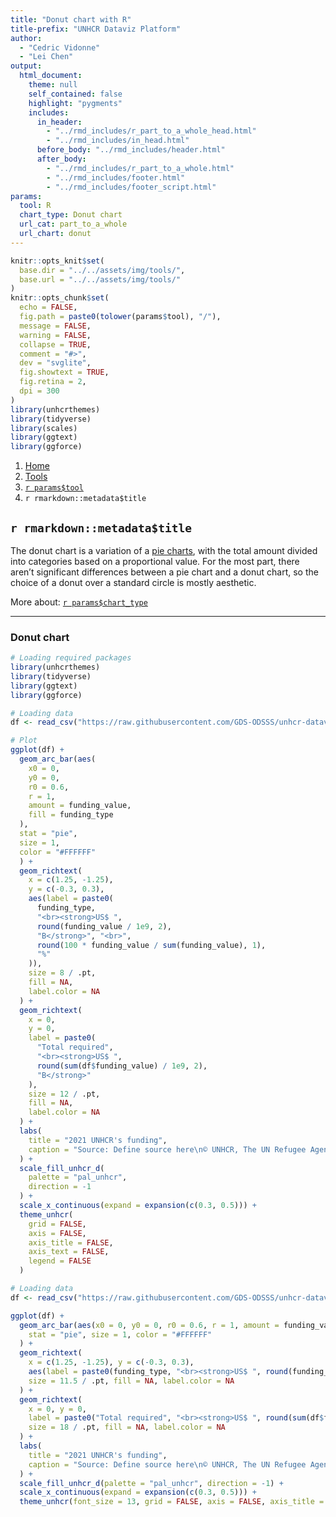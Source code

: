 ```yaml
---
title: "Donut chart with R"
title-prefix: "UNHCR Dataviz Platform"
author:
  - "Cedric Vidonne"
  - "Lei Chen"
output:
  html_document:
    theme: null
    self_contained: false
    highlight: "pygments"
    includes:
      in_header:
        - "../rmd_includes/r_part_to_a_whole_head.html"
        - "../rmd_includes/in_head.html"
      before_body: "../rmd_includes/header.html"
      after_body:
        - "../rmd_includes/r_part_to_a_whole.html"
        - "../rmd_includes/footer.html"
        - "../rmd_includes/footer_script.html"
params:
  tool: R
  chart_type: Donut chart
  url_cat: part_to_a_whole
  url_chart: donut
---
```


```r
knitr::opts_knit$set(
  base.dir = "../../assets/img/tools/",
  base.url = "../../assets/img/tools/"
)
knitr::opts_chunk$set(
  echo = FALSE,
  fig.path = paste0(tolower(params$tool), "/"),
  message = FALSE,
  warning = FALSE,
  collapse = TRUE,
  comment = "#>",
  dev = "svglite",
  fig.showtext = TRUE,
  fig.retina = 2,
  dpi = 300
)
library(unhcrthemes)
library(tidyverse)
library(scales)
library(ggtext)
library(ggforce)
```

<main id="tools" class="container mt-5">

<!-- Breadcrumb is filled automatically with the text from Title and Tool parameter in YAML --> 
<nav aria-label="breadcrumb">
    <ol class="breadcrumb">
        <li class="breadcrumb-item"><a href="../../">Home</a></li>
        <li class="breadcrumb-item"><a href="../">Tools</a></li>
        <li class="breadcrumb-item"><a href="../`r tolower(params$tool)`/">`r params$tool`</a></li>
        <li class="breadcrumb-item active" aria-current="page">`r rmarkdown::metadata$title`</li>
    </ol>
</nav>

<!-- Intro header --> 
<div class="my-5 text-center">

## `r rmarkdown::metadata$title`

<div class="row justify-content-center">
<div class="col-lg-8">

<!-- Only text to change below, the rest comes from the YAML --> 
The donut chart is a variation of a [pie charts](../../chart_gallery/part_to_a_whole.html#pie), with the total amount divided into categories based on a proportional value. For the most part, there aren’t significant differences between a pie chart and a donut chart, so the choice of a donut over a standard circle is mostly aesthetic.

More about: <a href="../../chart_gallery/`r params$url_cat`.html#`r params$url_chart`">`r params$chart_type`</a>

</div>
</div>
</div>


----

<!-- Beginning of section, should be preceded by hr (----) --> 
<section class="my-5">

### Donut chart

<div class="row">

<!-- First column for large screen --> 
<div class="col-lg-6">

```r
# Loading required packages
library(unhcrthemes)
library(tidyverse)
library(ggtext)
library(ggforce)

# Loading data
df <- read_csv("https://raw.githubusercontent.com/GDS-ODSSS/unhcr-dataviz-platform/master/data/part_to_a_whole/donut.csv")

# Plot
ggplot(df) +
  geom_arc_bar(aes(
    x0 = 0,
    y0 = 0,
    r0 = 0.6,
    r = 1,
    amount = funding_value,
    fill = funding_type
  ),
  stat = "pie",
  size = 1,
  color = "#FFFFFF"
  ) +
  geom_richtext(
    x = c(1.25, -1.25),
    y = c(-0.3, 0.3),
    aes(label = paste0(
      funding_type,
      "<br><strong>US$ ",
      round(funding_value / 1e9, 2),
      "B</strong>", "<br>",
      round(100 * funding_value / sum(funding_value), 1),
      "%"
    )),
    size = 8 / .pt,
    fill = NA,
    label.color = NA
  ) +
  geom_richtext(
    x = 0,
    y = 0,
    label = paste0(
      "Total required",
      "<br><strong>US$ ",
      round(sum(df$funding_value) / 1e9, 2),
      "B</strong>"
    ),
    size = 12 / .pt,
    fill = NA,
    label.color = NA
  ) +
  labs(
    title = "2021 UNHCR's funding",
    caption = "Source: Define source here\n© UNHCR, The UN Refugee Agency"
  ) +
  scale_fill_unhcr_d(
    palette = "pal_unhcr",
    direction = -1
  ) +
  scale_x_continuous(expand = expansion(c(0.3, 0.5))) +
  theme_unhcr(
    grid = FALSE,
    axis = FALSE,
    axis_title = FALSE,
    axis_text = FALSE,
    legend = FALSE
  )
```

</div>
<!-- End First column --->

<!-- Second column for large screen --> 
<div class="col-lg-6">


```r
# Loading data
df <- read_csv("https://raw.githubusercontent.com/GDS-ODSSS/unhcr-dataviz-platform/master/data/part_to_a_whole/donut.csv")

ggplot(df) +
  geom_arc_bar(aes(x0 = 0, y0 = 0, r0 = 0.6, r = 1, amount = funding_value, fill = funding_type),
    stat = "pie", size = 1, color = "#FFFFFF"
  ) +
  geom_richtext(
    x = c(1.25, -1.25), y = c(-0.3, 0.3),
    aes(label = paste0(funding_type, "<br><strong>US$ ", round(funding_value / 1e9, 2), "B</strong>", "<br>", round(100 * funding_value / sum(funding_value), 1), "%")),
    size = 11.5 / .pt, fill = NA, label.color = NA
  ) +
  geom_richtext(
    x = 0, y = 0,
    label = paste0("Total required", "<br><strong>US$ ", round(sum(df$funding_value) / 1e9, 2), "B</strong>"),
    size = 18 / .pt, fill = NA, label.color = NA
  ) +
  labs(
    title = "2021 UNHCR's funding",
    caption = "Source: Define source here\n© UNHCR, The UN Refugee Agency"
  ) +
  scale_fill_unhcr_d(palette = "pal_unhcr", direction = -1) +
  scale_x_continuous(expand = expansion(c(0.3, 0.5))) +
  theme_unhcr(font_size = 13, grid = FALSE, axis = FALSE, axis_title = FALSE, axis_text = FALSE, legend = FALSE)
```

</div>
<!-- End Second column --->

</div>
</section>
<!-- End of section --->

<!-- To add sections just copy the whole code between the above section tag --->

</main>

